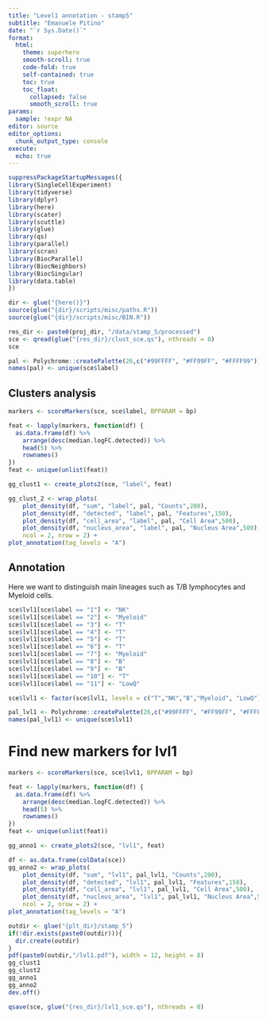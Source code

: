 ```yaml
---
title: "Level1 annotation - stamp5"
subtitle: "Emanuele Pitino"
date: "`r Sys.Date()`"
format: 
  html:
    theme: superhero
    smooth-scroll: true
    code-fold: true
    self-contained: true
    toc: true
    toc_float: 
      collapsed: false
      smooth_scroll: true
params:
  sample: !expr NA
editor: source
editor_options: 
  chunk_output_type: console
execute:
  echo: true
---
```

```r
suppressPackageStartupMessages({
library(SingleCellExperiment)
library(tidyverse)
library(dplyr)
library(here)
library(scater)
library(scuttle)
library(glue)
library(qs)
library(parallel)
library(scran)
library(BiocParallel)
library(BiocNeighbors)
library(BiocSingular)
library(data.table)
})
```

```r
dir <- glue("{here()}")
source(glue("{dir}/scripts/misc/paths.R"))
source(glue("{dir}/scripts/misc/BIN.R"))
```


```r
res_dir <- paste0(proj_dir, "/data/stamp_5/processed")
sce <- qread(glue("{res_dir}/clust_sce.qs"), nthreads = 8)
sce
```


```r
pal <- Polychrome::createPalette(26,c("#99FFFF", "#FF99FF", "#FFFF99"))
names(pal) <- unique(sce$label)
```

## Clusters analysis
```r
markers <- scoreMarkers(sce, sce$label, BPPARAM = bp)

feat <- lapply(markers, function(df) {
  as.data.frame(df) %>%
    arrange(desc(median.logFC.detected)) %>%
    head(5) %>%
    rownames()
})
feat <- unique(unlist(feat))

gg_clust1 <- create_plots2(sce, "label", feat)
```

```r
gg_clust_2 <- wrap_plots(
    plot_density(df, "sum", "label", pal, "Counts",200),
    plot_density(df, "detected", "label", pal, "Features",150),
    plot_density(df, "cell_area", "label", pal, "Cell Area",500),
    plot_density(df, "nucleus_area", "label", pal, "Nucleus Area",500),
    ncol = 2, nrow = 2) +
plot_annotation(tag_levels = "A")
```

## Annotation
Here we want to distinguish main lineages such as T/B lymphocytes and Myeloid cells.
```r
sce$lvl1[sce$label == "1"] <- "NK"
sce$lvl1[sce$label == "2"] <- "Myeloid"
sce$lvl1[sce$label == "3"] <- "T"
sce$lvl1[sce$label == "4"] <- "T"
sce$lvl1[sce$label == "5"] <- "T"
sce$lvl1[sce$label == "6"] <- "T"
sce$lvl1[sce$label == "7"] <- "Myeloid" 
sce$lvl1[sce$label == "8"] <- "B"
sce$lvl1[sce$label == "9"] <- "B"
sce$lvl1[sce$label == "10"] <- "T"
sce$lvl1[sce$label == "11"] <- "LowQ"
```

```r
sce$lvl1 <- factor(sce$lvl1, levels = c("T","NK","B","Myeloid", "LowQ"))
```


```r
pal_lvl1 <- Polychrome::createPalette(26,c("#99FFFF", "#FF99FF", "#FFFF99"))
names(pal_lvl1) <- unique(sce$lvl1)
```

# Find new markers for lvl1
```r
markers <- scoreMarkers(sce, sce$lvl1, BPPARAM = bp)

feat <- lapply(markers, function(df) {
  as.data.frame(df) %>%
    arrange(desc(median.logFC.detected)) %>%
    head(5) %>%
    rownames()
})
feat <- unique(unlist(feat))

gg_anno1 <- create_plots2(sce, "lvl1", feat)
```

```r
df <- as.data.frame(colData(sce))
gg_anno2 <- wrap_plots(
    plot_density(df, "sum", "lvl1", pal_lvl1, "Counts",200),
    plot_density(df, "detected", "lvl1", pal_lvl1, "Features",150),
    plot_density(df, "cell_area", "lvl1", pal_lvl1, "Cell Area",500),
    plot_density(df, "nucleus_area", "lvl1", pal_lvl1, "Nucleus Area",500),
    ncol = 2, nrow = 2) +
plot_annotation(tag_levels = "A")
```

```r
outdir <- glue("{plt_dir}/stamp_5")
if(!dir.exists(paste0(outdir))){
  dir.create(outdir)
}
pdf(paste0(outdir,"/lvl1.pdf"), width = 12, height = 8)
gg_clust1
gg_clust2
gg_anno1
gg_anno2
dev.off()
```


```r
qsave(sce, glue("{res_dir}/lvl1_sce.qs"), nthreads = 8)
```
